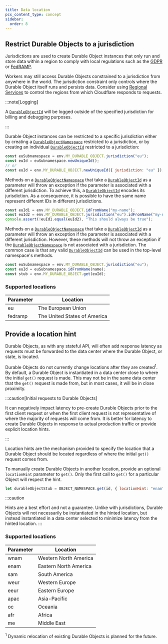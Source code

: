 ```yaml
---
title: Data location
pcx_content_type: concept
sidebar:
  order: 8
---
```


## Restrict Durable Objects to a jurisdiction

Jurisdictions are used to create Durable Object instances that only run and store data within a region to comply with local regulations such as the [GDPR](https://gdpr-info.eu/) or [FedRAMP](https://blog.cloudflare.com/cloudflare-achieves-fedramp-authorization/).

Workers may still access Durable Objects constrained to a jurisdiction from anywhere in the world. The jurisdiction constraint only controls where the Durable Object itself runs and persists data. Consider using [Regional Services](/data-localization/regional-services/) to control the regions from which Cloudflare responds to requests.

:::note[Logging]

A [`DurableObjectId`](/durable-objects/api/id) will be logged outside of the specified jurisdiction for billing and debugging purposes.

:::

Durable Object instances can be restricted to a specific jurisdiction either by creating a [`DurableObjectNamespace`](/durable-objects/api/namespace/) restricted to a jurisdiction, or by creating an individual [`DurableObjectId`](/durable-objects/api/id) restricted to a jurisdiction:

```js
const euSubnamespace = env.MY_DURABLE_OBJECT.jurisdiction("eu");
const euId = euSubnamespace.newUniqueId();
// or
const euId = env.MY_DURABLE_OBJECT.newUniqueId({ jurisdiction: "eu" });
```

Methods on a [`DurableObjectNamespace`](/durable-objects/api/namespace/) that take a [`DurableObjectId`](/durable-objects/api/id) as a parameter will throw an exception if the parameter is associated with a different jurisdiction. To achieve this, a [`DurableObjectId`](/durable-objects/api/id) encodes its jurisdiction. As a consequence, it is possible to have the same name represent different IDs in different jurisdictions.

```js
const euId1 = env.MY_DURABLE_OBJECT.idFromName("my-name");
const euId2 = env.MY_DURABLE_OBJECT.jurisdiction("eu").idFromName("my-name");
console.assert(!euId1.equal(euId2), "This should always be true");
```

Methods on a [`DurableObjectNamespace`](/durable-objects/api/namespace/) that take a [`DurableObjectId`](/durable-objects/api/id) as a parameter will throw an exception if the parameter is associated with a different jurisdiction. However, these methods will not throw an exception if the [`DurableObjectNamespace`](/durable-objects/api/namespace/) is not associated with a jurisdiction. The common case is that any valid [`DurableObjectId`](/durable-objects/api/id) can be used in the top-level namespace's methods.

```js
const euSubnamespace = env.MY_DURABLE_OBJECT.jurisdiction("eu");
const euId = euSubnamespace.idFromName(name);
const stub = env.MY_DURABLE_OBJECT.get(euId);
```

### Supported locations

| Parameter | Location                     |
| --------- | ---------------------------- |
| eu        | The European Union           |
| fedramp   | The United States of America |

## Provide a location hint

Durable Objects, as with any stateful API, will often add response latency as requests must be forwarded to the data center where the Durable Object, or state, is located.

Durable Objects do not currently change locations after they are created<sup>1</sup>. By default, a Durable Object is instantiated in a data center close to where the initial `get()` request is made. This may not be in the same data center that the `get()` request is made from, but in most cases, it will be in close proximity.

:::caution[Initial requests to Durable Objects]

It can negatively impact latency to pre-create Durable Objects prior to the first client request or when the first client request is not representative of where the majority of requests will come from. It is better for latency to create Durable Objects in response to actual production traffic or provide explicit location hints.

:::

Location hints are the mechanism provided to specify the location that a Durable Object should be located regardless of where the initial `get()` request comes from.

To manually create Durable Objects in another location, provide an optional `locationHint` parameter to `get()`. Only the first call to `get()` for a particular Object will respect the hint.

```js
let durableObjectStub = OBJECT_NAMESPACE.get(id, { locationHint: "enam" });
```

:::caution

Hints are a best effort and not a guarantee. Unlike with jurisdictions, Durable Objects will not necessarily be instantiated in the hinted location, but instead instantiated in a data center selected to minimize latency from the hinted location.
:::

### Supported locations

| Parameter | Location              |
| --------- | --------------------- |
| wnam      | Western North America |
| enam      | Eastern North America |
| sam       | South America         |
| weur      | Western Europe        |
| eeur      | Eastern Europe        |
| apac      | Asia-Pacific          |
| oc        | Oceania               |
| afr       | Africa                |
| me        | Middle East           |

<sup>1</sup> Dynamic relocation of existing Durable Objects is planned for the
future.
